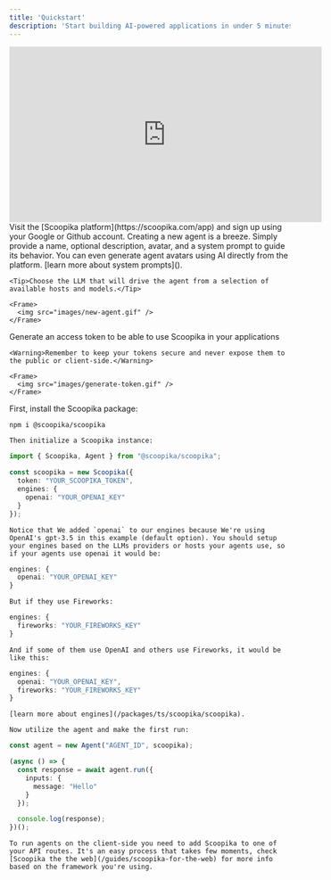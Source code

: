 ```yaml
---
title: 'Quickstart'
description: 'Start building AI-powered applications in under 5 minutes'
---
```


<iframe width="560" height="315" src="https://www.youtube.com/embed/T9f7-x0EMyI?si=3a_LbPdR4CMVHkxI" title="YouTube video player" frameborder="0" allow="accelerometer; autoplay; clipboard-write; encrypted-media; gyroscope; picture-in-picture; web-share" referrerpolicy="strict-origin-when-cross-origin" allowfullscreen></iframe>

<Steps>
  <Step title="Create your account">
    Visit the [Scoopika platform](https://scoopika.com/app) and sign up using your Google or Github account.
  </Step>
  <Step title="Create your first agent">
    Creating a new agent is a breeze. Simply provide a name, optional description, avatar, and a system prompt to guide its behavior. You can even generate agent avatars using AI directly from the platform. [learn more about system prompts]().

    <Tip>Choose the LLM that will drive the agent from a selection of available hosts and models.</Tip>

    <Frame>
      <img src="images/new-agent.gif" />
    </Frame>
  </Step>

  <Step title="Generate token">
    Generate an access token to be able to use Scoopika in your applications

    <Warning>Remember to keep your tokens secure and never expose them to the public or client-side.</Warning>

    <Frame>
      <img src="images/generate-token.gif" />
    </Frame>
  </Step>
  <Step title="Intialize Scoopika">
    First, install the Scoopika package:

```bash
npm i @scoopika/scoopika
```

    Then initialize a Scoopika instance:

```typescript
import { Scoopika, Agent } from "@scoopika/scoopika";

const scoopika = new Scoopika({
  token: "YOUR_SCOOPIKA_TOKEN",
  engines: {
    openai: "YOUR_OPENAI_KEY"
  }
});
```

    Notice that We added `openai` to our engines because We're using OpenAI's gpt-3.5 in this example (default option). You should setup your engines based on the LLMs providers or hosts your agents use, so if your agents use openai it would be:
```typescript
engines: {
  openai: "YOUR_OPENAI_KEY"
}
```

    But if they use Fireworks:

```typescript
engines: {
  fireworks: "YOUR_FIREWORKS_KEY"
}
```

    And if some of them use OpenAI and others use Fireworks, it would be like this:

```typescript
engines: {
  openai: "YOUR_OPENAI_KEY",
  fireworks: "YOUR_FIREWORKS_KEY"
}
```

    [learn more about engines](/packages/ts/scoopika/scoopika).
  </Step>

  <Step title="Run the agent">
    
    Now utilize the agent and make the first run:

```typescript
const agent = new Agent("AGENT_ID", scoopika);

(async () => {
  const response = await agent.run({
    inputs: {
      message: "Hello"
    }
  });

  console.log(response);
})();
```

    To run agents on the client-side you need to add Scoopika to one of your API routes. It's an easy process that takes few moments, check [Scoopika the the web](/guides/scoopika-for-the-web) for more info based on the framework you're using.
    
  </Step>

</Steps>